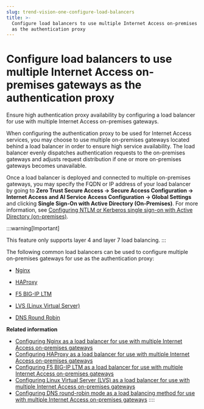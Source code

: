 ```yaml
---
slug: trend-vision-one-configure-load-balancers
title: >-
  Configure load balancers to use multiple Internet Access on-premises gateways
  as the authentication proxy
---
```

# Configure load balancers to use multiple Internet Access on-premises gateways as the authentication proxy

Ensure high authentication proxy availability by configuring a load balancer for use with multiple Internet Access on-premises gateways.

When configuring the authentication proxy to be used for Internet Access services, you may choose to use multiple on-premises gateways located behind a load balancer in order to ensure high service availability. The load balancer evenly dispatches authentication requests to the on-premises gateways and adjusts request distribution if one or more on-premises gateways becomes unavailable.

Once a load balancer is deployed and connected to multiple on-premises gateways, you may specify the FQDN or IP address of your load balancer by going to **Zero Trust Secure Access → Secure Access Configuration → Internet Access and AI Service Access Configuration → Global Settings** and clicking **Single Sign-On with Active Directory (On-Premises)**. For more information, see [Configuring NTLM or Kerberos single sign-on with Active Directory (on-premises)](ntlm-kerberos-sso-ad.mdx).

:::warning[Important]

This feature only supports layer 4 and layer 7 load balancing.
:::

The following common load balancers can be used to configure multiple on-premises gateways for use as the authentication proxy:

- [Nginx](configuring-nginx.mdx)

- [HAProxy](configuring-haproxy.mdx)

- [F5 BIG-IP LTM](configuring-f5-big-ip.mdx)

- [LVS (Linux Virtual Server)](configuring-lvs.mdx)

- [DNS Round Robin](configure-dns-round-robin.mdx)

**Related information**

- [Configuring Nginx as a load balancer for use with multiple Internet Access on-premises gateways](configuring-nginx.md "Configure and deploy Nginx as your load balancer to support using multiple Internet Access on-premises gateways as the authentication proxy for single sign-on.")
- [Configuring HAProxy as a load balancer for use with multiple Internet Access on-premises gateways](configuring-haproxy.md "Configure and deploy HAProxy as your load balancer to support using multiple Internet Access on-premises gateways as the authentication proxy for single sign-on.")
- [Configuring F5 BIG-IP LTM as a load balancer for use with multiple Internet Access on-premises gateways](configuring-f5-big-ip.md "Configure and deploy F5 BIG-IP LTM as your load balancer to support using multiple Internet Access on-premises gateways as the authentication proxy for single sign-on.")
- [Configuring Linux Virtual Server (LVS) as a load balancer for use with multiple Internet Access on-premises gateways](configuring-lvs.md "Configure and deploy Linux Virtual Server (LVS) as your load balancer to support using multiple Internet Access on-premises gateways as the authentication proxy for single sign-on.")
- [Configuring DNS round-robin mode as a load balancing method for use with multiple Internet Access on-premises gateways](configure-dns-round-robin.md "Configure DNS round-robin mode to support load balancing among multiple Internet Access on-premises gateways for the authentication proxy.")
::::
